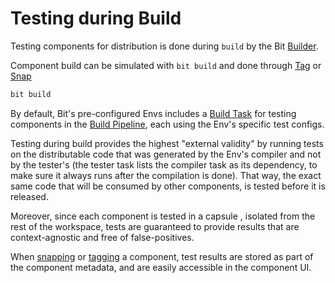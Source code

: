 # Testing during Build

Testing components for distribution is done during `build` by the Bit [Builder](/dev-services-overview/builder/builder-overview).

Component build can be simulated with `bit build` and done through [Tag](/components/tags) or [Snap](/components/snaps)

```bash
bit build
```

By default, Bit's pre-configured Envs includes a [Build Task](/dev-services-overview/builder/builder-overview#build-task) for testing components in the [Build Pipeline](/dev-services-overview/builder/build-pipelines), each using the Env's specific test configs.

Testing during build provides the highest "external validity" by running tests on the distributable code that was generated by the Env's compiler and not by the tester's (the tester task lists the compiler task as its dependency, to make sure it always runs after the compilation is done).
That way, the exact same code that will be consumed by other components, is tested before it is released.

Moreover, since each component is tested in a capsule <!--TODO [capsule](#) -->, isolated from the rest of the workspace, tests are guaranteed to provide results that are context-agnostic and free of false-positives.

When [snapping](/components/snaps) or [tagging](/components/tags) a component, test results are stored as part of the component metadata, <!--TODO link --> and are easily accessible in the component UI.
